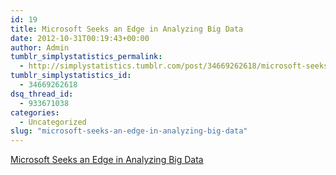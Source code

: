 ```yaml
---
id: 19
title: Microsoft Seeks an Edge in Analyzing Big Data
date: 2012-10-31T00:19:43+00:00
author: Admin
tumblr_simplystatistics_permalink:
  - http://simplystatistics.tumblr.com/post/34669262618/microsoft-seeks-an-edge-in-analyzing-big-data
tumblr_simplystatistics_id:
  - 34669262618
dsq_thread_id:
  - 933671038
categories:
  - Uncategorized
slug: "microsoft-seeks-an-edge-in-analyzing-big-data"
---
```

[Microsoft Seeks an Edge in Analyzing Big Data](http://www.nytimes.com/2012/10/30/technology/microsoft-renews-relevance-with-machine-learning-technology.html?smid=tu-share)
